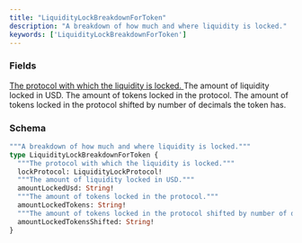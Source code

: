 ```yaml
---
title: "LiquidityLockBreakdownForToken"
description: "A breakdown of how much and where liquidity is locked."
keywords: ['LiquidityLockBreakdownForToken']
---
```


### Fields

<a href="/api-reference/types/liquiditylockprotocol">
  <ResponseField name="lockProtocol" type="LiquidityLockProtocol!" required>
    The protocol with which the liquidity is locked.
  </ResponseField>
</a>

<ResponseField name="amountLockedUsd" type="String!" required>
  The amount of liquidity locked in USD.
</ResponseField>

<ResponseField name="amountLockedTokens" type="String!" required>
  The amount of tokens locked in the protocol.
</ResponseField>

<ResponseField name="amountLockedTokensShifted" type="String!" required>
  The amount of tokens locked in the protocol shifted by number of decimals the token has.
</ResponseField>

### Schema


```graphql 
"""A breakdown of how much and where liquidity is locked."""
type LiquidityLockBreakdownForToken {
  """The protocol with which the liquidity is locked."""
  lockProtocol: LiquidityLockProtocol!
  """The amount of liquidity locked in USD."""
  amountLockedUsd: String!
  """The amount of tokens locked in the protocol."""
  amountLockedTokens: String!
  """The amount of tokens locked in the protocol shifted by number of decimals the token has."""
  amountLockedTokensShifted: String!
}
```
